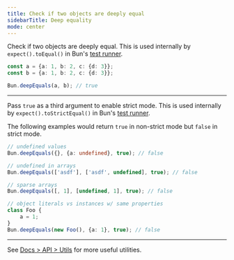 ```yaml
---
title: Check if two objects are deeply equal
sidebarTitle: Deep equality
mode: center
---
```


Check if two objects are deeply equal. This is used internally by `expect().toEqual()` in Bun's [test runner](https://bun.com/docs/test/writing).

```ts index.ts icon="/icons/typescript.svg"
const a = {a: 1, b: 2, c: {d: 3}};
const b = {a: 1, b: 2, c: {d: 3}};

Bun.deepEquals(a, b); // true
```

---

Pass `true` as a third argument to enable strict mode. This is used internally by `expect().toStrictEqual()` in Bun's [test runner](https://bun.com/docs/test/writing).

The following examples would return `true` in non-strict mode but `false` in strict mode.

```ts index.ts icon="/icons/typescript.svg"
// undefined values
Bun.deepEquals({}, {a: undefined}, true); // false

// undefined in arrays
Bun.deepEquals(['asdf'], ['asdf', undefined], true); // false

// sparse arrays
Bun.deepEquals([, 1], [undefined, 1], true); // false

// object literals vs instances w/ same properties
class Foo {
	a = 1;
}
Bun.deepEquals(new Foo(), {a: 1}, true); // false
```

---

See [Docs > API > Utils](https://bun.com/docs/api/utils) for more useful utilities.
